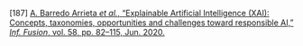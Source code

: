 \[187\]	[A. Barredo Arrieta *et al.*, “Explainable Artificial Intelligence (XAI): Concepts, taxonomies, opportunities and challenges toward responsible AI,” *Inf. Fusion*, vol. 58, pp. 82–115, Jun. 2020\.](http://paperpile.com/b/Lj1YHA/lXi8c)